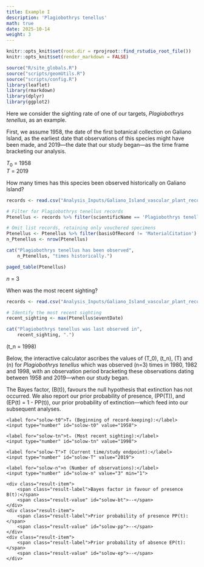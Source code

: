 ```yaml
---
title: Example I
description: 'Plagiobothrys tenellus'
math: true
date: 2025-10-14
weight: 3
---
```


```r
knitr::opts_knit$set(root.dir = rprojroot::find_rstudio_root_file())
knitr::opts_knit$set(render_markdown = FALSE)
```

```r
source("R/site_globals.R")
source("scripts/geomUtils.R")
source("scripts/config.R")
library(leaflet)
library(rmarkdown)
library(dplyr)
library(ggplot2)
```

Here we consider the sighting rate of one of our targets, *Plagiobothrys tenellus*, as an example.

First, we assume 1958, the date of the first botanical collection on Galiano Island, as the earliest date that observations of this species might have been made, and 2019—the date that our study began—as the time frame bracketing our analysis.


<div class="para">$T_0$ = 1958</div>
<div>$T$ = 2019</div>

How many times has this species been observed historically on Galiano Island?

```r
records <- read.csv("Analysis_Inputs/Galiano_Island_vascular_plant_records_2024-10-09.csv")

# Filter for Plagiobothrys tenellus records
Ptenellus <- records %>% filter(scientificName == 'Plagiobothrys tenellus')

# Omit list records, retaining only vouchered specimens
Ptenellus <- Ptenellus %>% filter(basisOfRecord != 'MaterialCitation')
n_Ptenellus <- nrow(Ptenellus)

cat("Plagiobothrys tenellus has been observed", 
    n_Ptenellus, "times historically.")
```

```r
paged_table(Ptenellus)
```

<div class="para">$n$ = 3</div>

When was the most recent sighting?

```r
records <- read.csv("Analysis_Inputs/Galiano_Island_vascular_plant_records_2024-10-09.csv")

# Identify the most recent sighting
recent_sighting <- max(Ptenellus$eventDate)

cat("Plagiobothrys tenellus was last observed in", 
    recent_sighting, ".")
```

<p>\(t_n = 1998\)<p>

<p>Below, the interactive calculator ascribes the values of \(T_0\), \(t_n\), \(T\) and \(n\) for <i>Plagiobothrys tenellus</i> which was observed \(n=3\) times in 1980, 1982 and 1998, with an
observation period bracketing these observations dating between 1958 and 2019—when our study began.</p>

<p>The Bayes factor, \(B(t)\), favours the null hypothesis that extinction has not occurred. We also report our prior probability of presence, \(PP(T)\), and \(EP(t) = 1 - PP(t)\), our prior probability of extinction—which feed into our subsequent analyses.</p>

<div class="solow-container">
<link rel="stylesheet" href="../../../css/solow.css">

<div class="input-group">
    <label for="solow-t0">T₀ (Beginning of record-keeping):</label>
    <input type="number" id="solow-t0" value="1958">
</div>

<div class="input-group">
    <label for="solow-tn">tₙ (Most recent sighting):</label>
    <input type="number" id="solow-tn" value="1998">
</div>

<div class="input-group">
    <label for="solow-T">T (Current time/study endpoint):</label>
    <input type="number" id="solow-T" value="2019">
</div>

<div class="input-group">
    <label for="solow-n">n (Number of observations):</label>
    <input type="number" id="solow-n" value="3" min="1">
</div>

<div class="results" id="solow-results">
    <div class="result-item">
        <span class="result-label">Bayes factor in favour of presence B(t):</span>
        <span class="result-value" id="solow-bt">--</span>
    </div>
    <div class="result-item">
        <span class="result-label">Prior probability of presence PP(t):</span>
        <span class="result-value" id="solow-pp">--</span>
    </div>
    <div class="result-item">
        <span class="result-label">Prior probability of absence EP(t):</span>
        <span class="result-value" id="solow-ep">--</span>
    </div>
</div>

</div>

<script src="../../../js/solow.js"></script>
